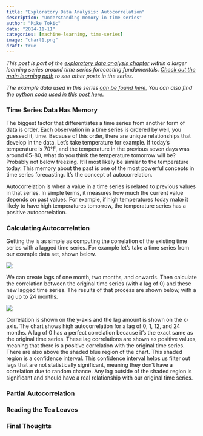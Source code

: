 ```yaml
---
title: "Exploratory Data Analysis: Autocorrelation"
description: "Understanding memory in time series"
author: "Mike Tokic"
date: "2024-11-11"
categories: [machine-learning, time-series]
image: "chart1.png"
draft: true
---
```


*This post is part of the [exploratory data analysis chapter](https://mftokic.github.io/posts/2024-10-03-ts-fundamentals-eda/) within a larger learning series around time series forecasting fundamentals. [Check out the main learning path](https://mftokic.github.io/posts/2024-09-25-ts-fundamentals/) to see other posts in the series.* 

*The example data used in this series [can be found here.](https://github.com/mftokic/mftokic.github.io/blob/main/posts/2024-10-02-ts-fundamentals-whats-a-time-series/example_ts_data.csv) You can also find the [python code used in this post here.]()*

### Time Series Data Has Memory

The biggest factor that differentiates a time series from another form of data is order. Each observation in a time series is ordered by well, you guessed it, time. Because of this order, there are unique relationships that develop in the data. Let's take temperature for example. If today's temperature is 70°F, and the temperature in the previous seven days was around 65-80, what do you think the temperature tomorrow will be? Probably not below freezing. It'll most likely be similar to the temperature today. This memory about the past is one of the most powerful concepts in time series forecasting. It's the concept of autocorrelation. 

Autocorrelation is when a value in a time series is related to previous values in that series. In simple terms, it measures how much the current value depends on past values. For example, if high temperatures today make it likely to have high temperatures tomorrow, the temperature series has a positive autocorrelation.

### Calculating Autocorrelation

Getting the is as simple as computing the correlation of the existing time series with a lagged time series. For example let's take a time series from our example data set, shown below. 

![](./chart1.png)

We can create lags of one month, two months, and onwards. Then calculate the correlation between the original time series (with a lag of 0) and these new lagged time series. The results of that process are shown below, with a lag up to 24 months. 

![](./chart2.png)

Correlation is shown on the y-axis and the lag amount is shown on the x-axis. The chart shows high autocorrelation for a lag of 0, 1, 12, and 24 months. A lag of 0 has a perfect correlation because it's the exact same as the original time series. These lag correlations are shown as positive values, meaning that there is a positive correlation with the original time series. There are also above the shaded blue region of the chart. This shaded region is a confidence interval. This confidence interval helps us filter out lags that are not statistically significant, meaning they don't have a correlation due to random chance. Any lag outside of the shaded region is significant and should have a real relationship with our original time series. 

### Partial Autocorrelation

### Reading the Tea Leaves

### Final Thoughts

